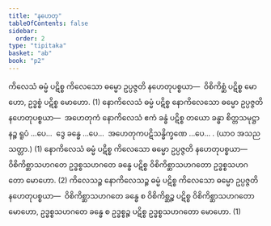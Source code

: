 ```yaml
---
title: "နဟေတု"
tableOfContents: false
sidebar:
  order: 2
type: "tipitaka"
basket: "ab"
book: "p2"
---
```



<DynamicBreadcrumb />

<Division number="5" book="p2" e="ch" v="38" p="370">

<Paragraph number="3819" book="p2">
ကိလေသံ ဓမ္မံ ပဋိစ္စ ကိလေသော ဓမ္မော ဥပ္ပဇ္ဇတိ နဟေတုပစ္စယာ—  ဝိစိကိစ္ဆံ ပဋိစ္စ မောဟော, ဥဒ္ဓစ္စံ ပဋိစ္စ မောဟော. (1)
</Paragraph>

<Paragraph number="3820" book="p2">
နောကိလေသံ ဓမ္မံ ပဋိစ္စ နောကိလေသော ဓမ္မော ဥပ္ပဇ္ဇတိ နဟေတုပစ္စယာ—  အဟေတုကံ နောကိလေသံ ဧကံ ခန္ဓံ ပဋိစ္စ တယော ခန္ဓာ စိတ္တသမုဋ္ဌာနဉ္စ ရူပံ …ပေ…  ဒွေ ခန္ဓေ …ပေ…  အဟေတုကပဋိသန္ဓိက္ခဏေ …ပေ… . (ယာဝ အသညသတ္တာ.) (1)
</Paragraph>

<Paragraph number="3821" book="p2">
နောကိလေသံ ဓမ္မံ ပဋိစ္စ ကိလေသော ဓမ္မော ဥပ္ပဇ္ဇတိ နဟေတုပစ္စယာ—  ဝိစိကိစ္ဆာသဟဂတေ ဥဒ္ဓစ္စသဟဂတေ ခန္ဓေ ပဋိစ္စ ဝိစိကိစ္ဆာသဟဂတော ဥဒ္ဓစ္စသဟဂတော မောဟော. (2)
</Paragraph>

<Paragraph number="3822" book="p2">
ကိလေသဉ္စ နောကိလေသဉ္စ ဓမ္မံ ပဋိစ္စ ကိလေသော ဓမ္မော ဥပ္ပဇ္ဇတိ နဟေတုပစ္စယာ—  ဝိစိကိစ္ဆာသဟဂတေ ခန္ဓေ စ ဝိစိကိစ္ဆဉ္စ ပဋိစ္စ ဝိစိကိစ္ဆာသဟဂတော မောဟော, ဥဒ္ဓစ္စသဟဂတေ ခန္ဓေ စ ဥဒ္ဓစ္စဉ္စ ပဋိစ္စ ဥဒ္ဓစ္စသဟဂတော မောဟော. (1)
</Paragraph>
</Division>
